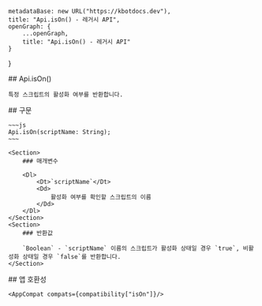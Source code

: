
    metadataBase: new URL("https://kbotdocs.dev"),
    title: "Api.isOn() - 레거시 API",
    openGraph: {
        ...openGraph,
        title: "Api.isOn() - 레거시 API"
    }
}

<Section>
    ## Api.isOn()

    특정 스크립트의 활성화 여부를 반환합니다.
</Section>
<Section>
    ## 구문

    ~~~js
    Api.isOn(scriptName: String);
    ~~~

    <Section>
        ### 매개변수

        <Dl>
            <Dt>`scriptName`</Dt>
            <Dd>
                활성화 여부를 확인할 스크립트의 이름
            </Dd>
        </Dl>
    </Section>
    <Section>
        ### 반환값

        `Boolean` - `scriptName` 이름의 스크립트가 활성화 상태일 경우 `true`, 비활성화 상태일 경우 `false`를 반환합니다.
    </Section>
</Section>
<Section>
    ## 앱 호환성

    <AppCompat compats={compatibility["isOn"]}/>
</Section>